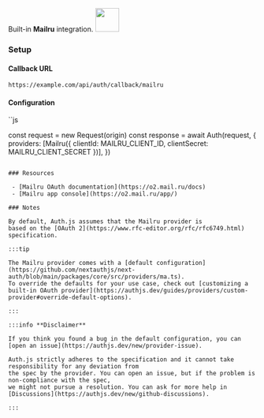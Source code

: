 <div
  style={{
    backgroundColor: "#000",
    display: "flex",
    justifyContent: "space-between",
    color: "#fff",
    padding: 16,
  }}
>
  <span>
    Built-in <b>Mailru</b> integration.
  </span>
  <a href="https://mail.ru">
    <img
      style={{ display: "block" }}
      src="/img/providers/mailru.svg"
      height="48"
      width="48"
    />
  </a>
</div>

### Setup

#### Callback URL

```
https://example.com/api/auth/callback/mailru
```

#### Configuration

``js

const request = new Request(origin)
const response = await Auth(request, {
providers: [Mailru({ clientId: MAILRU_CLIENT_ID, clientSecret: MAILRU_CLIENT_SECRET })],
})

```

### Resources

 - [Mailru OAuth documentation](https://o2.mail.ru/docs)
 - [Mailru app console](https://o2.mail.ru/app/)

### Notes

By default, Auth.js assumes that the Mailru provider is
based on the [OAuth 2](https://www.rfc-editor.org/rfc/rfc6749.html) specification.

:::tip

The Mailru provider comes with a [default configuration](https://github.com/nextauthjs/next-auth/blob/main/packages/core/src/providers/ma.ts).
To override the defaults for your use case, check out [customizing a built-in OAuth provider](https://authjs.dev/guides/providers/custom-provider#override-default-options).

:::

:::info **Disclaimer**

If you think you found a bug in the default configuration, you can [open an issue](https://authjs.dev/new/provider-issue).

Auth.js strictly adheres to the specification and it cannot take responsibility for any deviation from
the spec by the provider. You can open an issue, but if the problem is non-compliance with the spec,
we might not pursue a resolution. You can ask for more help in [Discussions](https://authjs.dev/new/github-discussions).

:::
```
